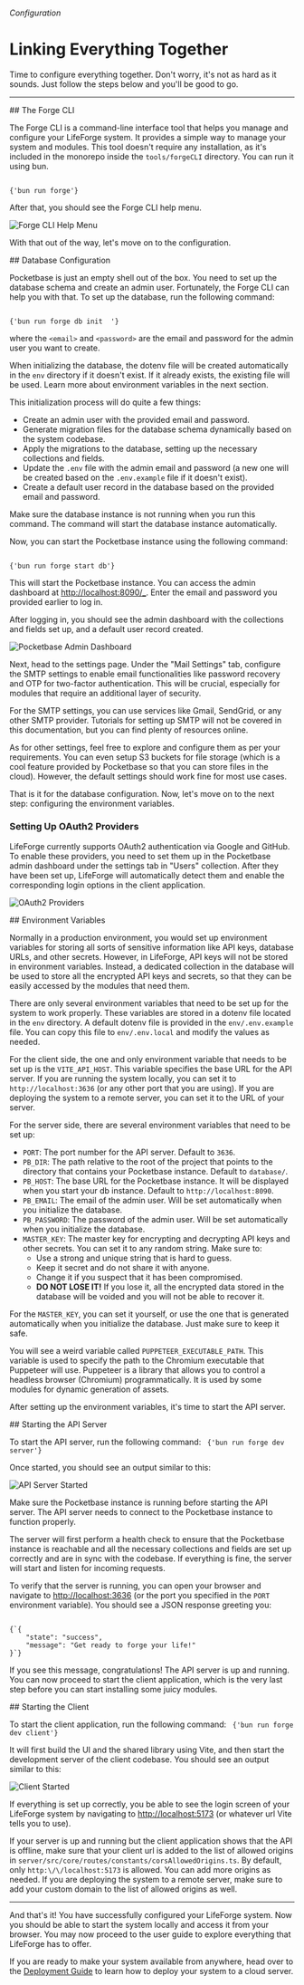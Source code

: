 

###### Configuration

# Linking Everything Together

Time to configure everything together. Don't worry, it's not as hard as it sounds. Just follow the steps below and you'll be good to go.

---

<section id="the-forge-cli">
## The Forge CLI

The Forge CLI is a command-line interface tool that helps you manage and configure your LifeForge system. It provides a simple way to manage your system and modules. This tool doesn't require any installation, as it's included in the monorepo inside the <code>tools/forgeCLI</code> directory. You can run it using bun.

<Code language="bash">
{'bun run forge'}
</Code>

After that, you should see the Forge CLI help menu.

![Forge CLI Help Menu](https://raw.githubusercontent.com/Lifeforge-app/lifeforge-docs-media/main/assets/configurations/forge-help.webp)

With that out of the way, let's move on to the configuration.
</section>

<section id="database-configuration">
## Database Configuration

Pocketbase is just an empty shell out of the box. You need to set up the database schema and create an admin user. Fortunately, the Forge CLI can help you with that. To set up the database, run the following command:

<Code language="bash">
{'bun run forge db init <email> <password>'}
</Code>

where the <code>&lt;email&gt;</code> and <code>&lt;password&gt;</code> are the email and password for the admin user you want to create.

<Note>
When initializing the database, the dotenv file will be created automatically in the <code>env</code> directory if it doesn't exist. If it already exists, the existing file will be used. Learn more about environment variables in the next section.
</Note>

This initialization process will do quite a few things:

- Create an admin user with the provided email and password.
- Generate migration files for the database schema dynamically based on the system codebase.
- Apply the migrations to the database, setting up the necessary collections and fields.
- Update the <code>.env</code> file with the admin email and password (a new one will be created based on the <code>.env.example</code> file if it doesn't exist).
- Create a default user record in the database based on the provided email and password.

<Warning>
Make sure the database instance is not running when you run this command. The command will start the database instance automatically.
</Warning>

Now, you can start the Pocketbase instance using the following command:

<Code language="bash">
{'bun run forge start db'}
</Code>

This will start the Pocketbase instance. You can access the admin dashboard at <a href="http://localhost:8090/_" target="_blank" rel="noopener noreferrer">http://localhost:8090/_</a>. Enter the email and password you provided earlier to log in.

After logging in, you should see the admin dashboard with the collections and fields set up, and a default user record created.

![Pocketbase Admin Dashboard](https://raw.githubusercontent.com/Lifeforge-app/lifeforge-docs-media/main/assets/configurations/db-firstlook.webp)

Next, head to the settings page. Under the "Mail Settings" tab, configure the SMTP settings to enable email functionalities like password recovery and OTP for two-factor authentication. This will be crucial, especially for modules that require an additional layer of security.

<Note>
For the SMTP settings, you can use services like Gmail, SendGrid, or any other SMTP provider. Tutorials for setting up SMTP will not be covered in this documentation, but you can find plenty of resources online.
</Note>

As for other settings, feel free to explore and configure them as per your requirements. You can even setup S3 buckets for file storage (which is a cool feature provided by Pocketbase so that you can store files in the cloud). However, the default settings should work fine for most use cases.

That is it for the database configuration. Now, let's move on to the next step: configuring the environment variables.

### Setting Up OAuth2 Providers

LifeForge currently supports OAuth2 authentication via Google and GitHub. To enable these providers, you need to set them up in the Pocketbase admin dashboard under the settings tab in "Users" collection. After they have been set up, LifeForge will automatically detect them and enable the corresponding login options in the client application.

![OAuth2 Providers](https://raw.githubusercontent.com/Lifeforge-app/lifeforge-docs-media/main/assets/configurations/with-2fa.webp)
</section>

<section id="environment-variables">
## Environment Variables

Normally in a production environment, you would set up environment variables for storing all sorts of sensitive information like API keys, database URLs, and other secrets. However, in LifeForge, API keys will not be stored in environment variables. Instead, a dedicated collection in the database will be used to store all the encrypted API keys and secrets, so that they can be easily accessed by the modules that need them.

There are only several environment variables that need to be set up for the system to work properly. These variables are stored in a dotenv file located in the <code>env</code> directory. A default dotenv file is provided in the <code>env/.env.example</code> file. You can copy this file to <code>env/.env.local</code> and modify the values as needed.

<EnvExample />

For the client side, the one and only environment variable that needs to be set up is the <code>VITE_API_HOST</code>. This variable specifies the base URL for the API server. If you are running the system locally, you can set it to <code>http:\/\/localhost:3636</code> (or any other port that you are using). If you are deploying the system to a remote server, you can set it to the URL of your server.

For the server side, there are several environment variables that need to be set up:
- <code>PORT</code>: The port number for the API server. Default to <code>3636</code>.
- <code>PB_DIR</code>: The path relative to the root of the project that points to the directory that contains your Pocketbase instance. Default to <code>database/</code>.
- <code>PB_HOST</code>: The base URL for the Pocketbase instance. It will be displayed when you start your db instance. Default to <code>http:\/\/localhost:8090</code>. 
- <code>PB_EMAIL</code>: The email of the admin user. Will be set automatically when you initialize the database.
- <code>PB_PASSWORD</code>: The password of the admin user. Will be set automatically when you initialize the database.
- <code>MASTER_KEY</code>: The master key for encrypting and decrypting API keys and other secrets. You can set it to any random string. Make sure to:
    - Use a strong and unique string that is hard to guess.
    - Keep it secret and do not share it with anyone.
    - Change it if you suspect that it has been compromised.
    - **DO NOT LOSE IT!** If you lose it, all the encrypted data stored in the database will be voided and you will not be able to recover it.

<Note>
For the <code>MASTER_KEY</code>, you can set it yourself, or use the one that is generated automatically when you initialize the database. Just make sure to keep it safe.
</Note>

You will see a weird variable called <code>PUPPETEER_EXECUTABLE_PATH</code>. This variable is used to specify the path to the Chromium executable that Puppeteer will use. Puppeteer is a library that allows you to control a headless browser (Chromium) programmatically. It is used by some modules for dynamic generation of assets.

After setting up the environment variables, it's time to start the API server.
</section>

<section id="starting-the-api-server">
## Starting the API Server

To start the API server, run the following command:
<Code language="bash">
{'bun run forge dev server'}
</Code>

Once started, you should see an output similar to this:

![API Server Started](https://raw.githubusercontent.com/Lifeforge-app/lifeforge-docs-media/main/assets/configurations/server-start.webp)

<Note>
Make sure the Pocketbase instance is running before starting the API server. The API server needs to connect to the Pocketbase instance to function properly.
</Note>

The server will first perform a health check to ensure that the Pocketbase instance is reachable and all the necessary collections and fields are set up correctly and are in sync with the codebase. If everything is fine, the server will start and listen for incoming requests.

To verify that the server is running, you can open your browser and navigate to <a href="http://localhost:3636/api/health" target="_blank" rel="noopener noreferrer">http://localhost:3636</a> (or the port you specified in the <code>PORT</code> environment variable). You should see a JSON response greeting you:

<Code language="json">
{`{
    "state": "success",
    "message": "Get ready to forge your life!"
}`}
</Code>

If you see this message, congratulations! The API server is up and running. You can now proceed to start the client application, which is the very last step before you can start installing some juicy modules.
</section>

<section id="starting-the-client">
## Starting the Client

To start the client application, run the following command:
<Code language="bash">
{'bun run forge dev client'}
</Code>

It will first build the UI and the shared library using Vite, and then start the development server of the client codebase. You should see an output similar to this:

![Client Started](https://raw.githubusercontent.com/Lifeforge-app/lifeforge-docs-media/main/assets/configurations/client-start.webp)

If everything is set up correctly, you be able to see the login screen of your LifeForge system by navigating to <a href="http://localhost:5173" target="_blank" rel="noopener noreferrer">http://localhost:5173</a> (or whatever url Vite tells you to use).

<Note>
If your server is up and running but the client application shows that the API is offline, make sure that your client url is added to the list of allowed origins in <code>server/src/core/routes/constants/corsAllowedOrigins.ts</code>. By default, only <code>http:\/\/localhost:5173</code> is allowed. You can add more origins as needed. If you are deploying the system to a remote server, make sure to add your custom domain to the list of allowed origins as well.
</Note>
</section>

---

And that's it! You have successfully configured your LifeForge system. Now you should be able to start the system locally and access it from your browser. You may now proceed to the user guide to explore everything that LifeForge has to offer.

If you are ready to make your system available from anywhere, head over to the [Deployment Guide](/getting-started/deployment) to learn how to deploy your system to a cloud server.
